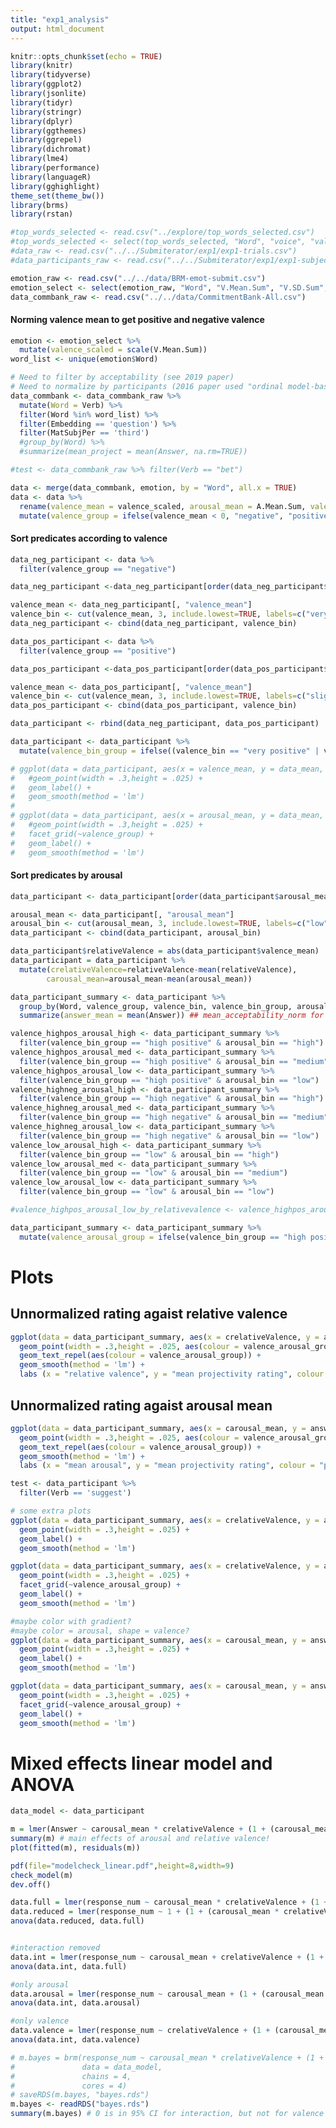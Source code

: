 ```yaml
---
title: "exp1_analysis"
output: html_document
---
```


```r
knitr::opts_chunk$set(echo = TRUE)
library(knitr)
library(tidyverse)
library(ggplot2)
library(jsonlite)
library(tidyr)
library(stringr)
library(dplyr)
library(ggthemes)
library(ggrepel)
library(dichromat)
library(lme4)
library(performance)
library(languageR)
library(gghighlight)
theme_set(theme_bw())
library(brms)
library(rstan)
```

```r
#top_words_selected <- read.csv("../explore/top_words_selected.csv")
#top_words_selected <- select(top_words_selected, "Word", "voice", "valence_group", "valence_bin", "valence_bin_group", "arousal_bin", "valence_arousal_group", "carousal_mean", "crelativeValence", "valence_mean", "mean_residuals_abs","mean_acceptability_norm")
#data_raw <- read.csv("../../Submiterator/exp1/exp1-trials.csv")
#data_participants_raw <- read.csv("../../Submiterator/exp1/exp1-subject_information.csv")

emotion_raw <- read.csv("../../data/BRM-emot-submit.csv")
emotion_select <- select(emotion_raw, "Word", "V.Mean.Sum", "V.SD.Sum", "A.Mean.Sum", "A.SD.Sum")
data_commbank_raw <- read.csv("../../data/CommitmentBank-All.csv")
```

#### Norming valence mean to get positive and negative valence
```r
emotion <- emotion_select %>%
  mutate(valence_scaled = scale(V.Mean.Sum))
word_list <- unique(emotion$Word)
```

```r
# Need to filter by acceptability (see 2019 paper)
# Need to normalize by participants (2016 paper used "ordinal model-based normalization procedure")
data_commbank <- data_commbank_raw %>%
  mutate(Word = Verb) %>%
  filter(Word %in% word_list) %>%
  filter(Embedding == 'question') %>%
  filter(MatSubjPer == 'third')
  #group_by(Word) %>%
  #summarize(mean_project = mean(Answer, na.rm=TRUE))

#test <- data_commbank_raw %>% filter(Verb == "bet")
```

```r
data <- merge(data_commbank, emotion, by = "Word", all.x = TRUE)
data <- data %>%
  rename(valence_mean = valence_scaled, arousal_mean = A.Mean.Sum, valence_SD = V.SD.Sum, arousal_SD = A.SD.Sum) %>%
  mutate(valence_group = ifelse(valence_mean < 0, "negative", "positive"))
```

#### Sort predicates according to valence
```r
data_neg_participant <- data %>%
  filter(valence_group == "negative")

data_neg_participant <-data_neg_participant[order(data_neg_participant$valence_mean),]

valence_mean <- data_neg_participant[, "valence_mean"]
valence_bin <- cut(valence_mean, 3, include.lowest=TRUE, labels=c("very negative", "moderately negative", "slightly negative"))
data_neg_participant <- cbind(data_neg_participant, valence_bin)

data_pos_participant <- data %>%
  filter(valence_group == "positive")

data_pos_participant <-data_pos_participant[order(data_pos_participant$valence_mean),]

valence_mean <- data_pos_participant[, "valence_mean"]
valence_bin <- cut(valence_mean, 3, include.lowest=TRUE, labels=c("slightly positive", "moderately positive", "very positive"))
data_pos_participant <- cbind(data_pos_participant, valence_bin)

data_participant <- rbind(data_neg_participant, data_pos_participant)

data_participant <- data_participant %>%
  mutate(valence_bin_group = ifelse((valence_bin == "very positive" | valence_bin == "moderately positive"), "high positive", (ifelse((valence_bin == "very negative" | valence_bin == "moderately negative"),  "high negative", "low"))))

# ggplot(data = data_participant, aes(x = valence_mean, y = data_mean, colour = valence_group, label = Word)) +
#   #geom_point(width = .3,height = .025) +
#   geom_label() +
#   geom_smooth(method = 'lm')
# 
# ggplot(data = data_participant, aes(x = arousal_mean, y = data_mean, colour = valence_group, label = Word)) +
#   #geom_point(width = .3,height = .025) + 
#   facet_grid(~valence_group) +
#   geom_label() +
#   geom_smooth(method = 'lm')

```

#### Sort predicates by arousal
```r
data_participant <- data_participant[order(data_participant$arousal_mean),]

arousal_mean <- data_participant[, "arousal_mean"]
arousal_bin <- cut(arousal_mean, 3, include.lowest=TRUE, labels=c("low", "medium", "high"))
data_participant <- cbind(data_participant, arousal_bin)

```

```r
data_participant$relativeValence = abs(data_participant$valence_mean)
data_participant = data_participant %>%
  mutate(crelativeValence=relativeValence-mean(relativeValence),
        carousal_mean=arousal_mean-mean(arousal_mean))
```

```r

data_participant_summary <- data_participant %>%
  group_by(Word, valence_group, valence_bin, valence_bin_group, arousal_bin, carousal_mean, crelativeValence, valence_mean) %>%
  summarize(answer_mean = mean(Answer)) ## mean_acceptability_norm for display only

valence_highpos_arousal_high <- data_participant_summary %>%
  filter(valence_bin_group == "high positive" & arousal_bin == "high")
valence_highpos_arousal_med <- data_participant_summary %>%
  filter(valence_bin_group == "high positive" & arousal_bin == "medium")
valence_highpos_arousal_low <- data_participant_summary %>%
  filter(valence_bin_group == "high positive" & arousal_bin == "low")
valence_highneg_arousal_high <- data_participant_summary %>%
  filter(valence_bin_group == "high negative" & arousal_bin == "high")
valence_highneg_arousal_med <- data_participant_summary %>%
  filter(valence_bin_group == "high negative" & arousal_bin == "medium")
valence_highneg_arousal_low <- data_participant_summary %>%
  filter(valence_bin_group == "high negative" & arousal_bin == "low")
valence_low_arousal_high <- data_participant_summary %>%
  filter(valence_bin_group == "low" & arousal_bin == "high")
valence_low_arousal_med <- data_participant_summary %>%
  filter(valence_bin_group == "low" & arousal_bin == "medium")
valence_low_arousal_low <- data_participant_summary %>%
  filter(valence_bin_group == "low" & arousal_bin == "low")

#valence_highpos_arousal_low_by_relativevalence <- valence_highpos_arousal_low[order(valence_highpos_arousal_low$crelativeValence), ]

data_participant_summary <- data_participant_summary %>%
  mutate(valence_arousal_group = ifelse(valence_bin_group == "high positive" & arousal_bin == "high", "high positive valence, high arousal", ifelse(valence_bin_group == "high positive" & arousal_bin == "medium", "high positive valence, medium arousal", ifelse(valence_bin_group == "high positive" & arousal_bin == "low", "high positive valence, low arousal", ifelse (valence_bin_group == "high negative" & arousal_bin == "high", "high negative valence, high arousal", ifelse(valence_bin_group == "high negative" & arousal_bin == "medium", "high negative valence, medium arousal", ifelse(valence_bin_group == "high negative" & arousal_bin == "low", "high negative valence, low arousal", ifelse(valence_bin_group == "low" & arousal_bin == "high", "low valence, high arousal", ifelse (valence_bin_group == "low" & arousal_bin == "medium", "low valence, medium arousal", "low valence, low arousal")))))))))
```


# Plots
## Unnormalized rating agaist relative valence

```r
ggplot(data = data_participant_summary, aes(x = crelativeValence, y = answer_mean, label = Word)) +
  geom_point(width = .3,height = .025, aes(colour = valence_arousal_group)) +
  geom_text_repel(aes(colour = valence_arousal_group)) +
  geom_smooth(method = 'lm') + 
  labs (x = "relative valence", y = "mean projectivity rating", colour = "predicate group")

```




## Unnormalized rating agaist arousal mean
```r
ggplot(data = data_participant_summary, aes(x = carousal_mean, y = answer_mean, label = Word)) +
  geom_point(width = .3,height = .025, aes(colour = valence_arousal_group)) +
  geom_text_repel(aes(colour = valence_arousal_group)) +
  geom_smooth(method = 'lm') + 
  labs (x = "mean arousal", y = "mean projectivity rating", colour = "predicate group")
```

```r
test <- data_participant %>% 
  filter(Verb == 'suggest')
```

```r
# some extra plots
ggplot(data = data_participant_summary, aes(x = crelativeValence, y = answer_mean, colour = valence_group, label = Word)) +
  geom_point(width = .3,height = .025) +
  geom_label() +
  geom_smooth(method = 'lm')

ggplot(data = data_participant_summary, aes(x = crelativeValence, y = answer_mean, colour = valence_group, label = Word)) +
  geom_point(width = .3,height = .025) +
  facet_grid(~valence_arousal_group) +
  geom_label() +
  geom_smooth(method = 'lm')

#maybe color with gradient? 
#maybe color = arousal, shape = valence? 
ggplot(data = data_participant_summary, aes(x = carousal_mean, y = answer_mean, colour = arousal_bin, label = Word)) +
  geom_point(width = .3,height = .025) +
  geom_label() +
  geom_smooth(method = 'lm')

ggplot(data = data_participant_summary, aes(x = carousal_mean, y = answer_mean, colour = arousal_bin, label = Word)) +
  geom_point(width = .3,height = .025) +
  facet_grid(~valence_arousal_group) +
  geom_label() +
  geom_smooth(method = 'lm')
```

# Mixed effects linear model and ANOVA
```r
data_model <- data_participant

m = lmer(Answer ~ carousal_mean * crelativeValence + (1 + (carousal_mean * crelativeValence) | WorkerID) + (1 | Word) + (1 + (carousal_mean * crelativeValence) | Target) + (1 + (carousal_mean * crelativeValence) | Context), data = data_model)
summary(m) # main effects of arousal and relative valence!
plot(fitted(m), residuals(m))

pdf(file="modelcheck_linear.pdf",height=8,width=9)
check_model(m)
dev.off()
```

```r
data.full = lmer(response_num ~ carousal_mean * crelativeValence + (1 + (carousal_mean * crelativeValence) | workerid) + (1 | Word) + (1 + (carousal_mean * crelativeValence) | content), data = data_model, REML = FALSE)
data.reduced = lmer(response_num ~ 1 + (1 + (carousal_mean * crelativeValence) | workerid) + (1 | Word) + (1 + (carousal_mean * crelativeValence) | content), data = data_model, REML = FALSE)
anova(data.reduced, data.full)


#interaction removed
data.int = lmer(response_num ~ carousal_mean + crelativeValence + (1 + (carousal_mean * crelativeValence) | workerid) + (1 | Word) + (1 + (carousal_mean * crelativeValence) | content), data = data_model, REML = FALSE)
anova(data.int, data.full)

#only arousal
data.arousal = lmer(response_num ~ carousal_mean + (1 + (carousal_mean * crelativeValence) | workerid) + (1 | Word) + (1 + (carousal_mean * crelativeValence) | content), data = data_model, REML = FALSE)
anova(data.int, data.arousal)

#only valence
data.valence = lmer(response_num ~ crelativeValence + (1 + (carousal_mean * crelativeValence) | workerid) + (1 | Word) + (1 + (carousal_mean * crelativeValence) | content), data = data_model, REML = FALSE)
anova(data.int, data.valence)

```

```r

# m.bayes = brm(response_num ~ carousal_mean * crelativeValence + (1 + (carousal_mean * crelativeValence) | workerid) + (1 | Word) + (1 + (carousal_mean * crelativeValence) | content), 
#               data = data_model,
#               chains = 4,
#               cores = 4)
# saveRDS(m.bayes, "bayes.rds")
m.bayes <- readRDS("bayes.rds")
summary(m.bayes) # 0 is in 95% CI for interaction, but not for valence / arousal separately
```


